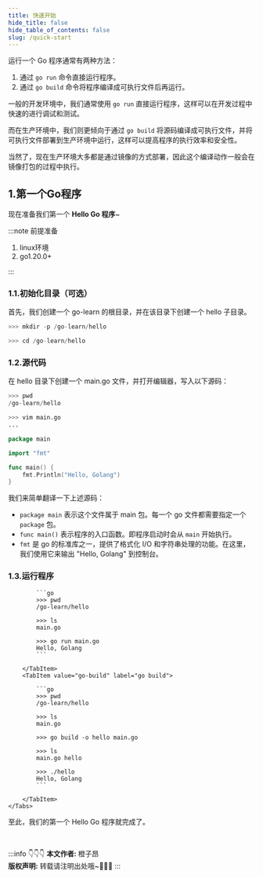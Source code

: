 ```yaml
---
title: 快速开始
hide_title: false
hide_table_of_contents: false
slug: /quick-start
---
```



<!--package-->

运行一个 Go 程序通常有两种方法：

1. 通过 `go run` 命令直接运行程序。
2. 通过 `go build` 命令将程序编译成可执行文件后再运行。

一般的开发环境中，我们通常使用 `go run` 直接运行程序，这样可以在开发过程中快速的进行调试和测试。

而在生产环境中，我们则更倾向于通过 `go build` 将源码编译成可执行文件，并将可执行文件部署到生产环境中运行，这样可以提高程序的执行效率和安全性。

当然了，现在生产环境大多都是通过镜像的方式部署，因此这个编译动作一般会在镜像打包的过程中执行。

## 1.第一个Go程序

现在准备我们第一个 **Hello Go 程序**~

:::note 前提准备

1. linux环境
2. go1.20.0+

:::

### 1.1.初始化目录（可选）

首先，我们创建一个 go-learn 的根目录，并在该目录下创建一个 hello 子目录。

```python
>>> mkdir -p /go-learn/hello

>>> cd /go-learn/hello
```

### 1.2.源代码

在 hello 目录下创建一个 main.go 文件，并打开编辑器，写入以下源码：

```python
>>> pwd
/go-learn/hello

>>> vim main.go
...
```

```go title="/go-learn/hello/main.go" showLineNumbers
package main

import "fmt"

func main() {
    fmt.Println("Hello, Golang")
}
```

我们来简单翻译一下上述源码：
- `package main` 表示这个文件属于 main 包。每一个 go 文件都需要指定一个 `package` 包。
- `func main()` 表示程序的入口函数。即程序启动时会从 `main` 开始执行。
- `fmt` 是 go 的标准库之一，提供了格式化 I/O 和字符串处理的功能。在这里，我们使用它来输出 "Hello, Golang" 到控制台。


### 1.3.运行程序

<BrowserWindow>
    <Tabs>
        <TabItem value="go-run" label="go run" default>

            ```go
            >>> pwd
            /go-learn/hello

            >>> ls
            main.go

            >>> go run main.go
            Hello, Golang
            ```

        </TabItem>
        <TabItem value="go-build" label="go build">

            ```go
            >>> pwd
            /go-learn/hello

            >>> ls
            main.go

            >>> go build -o hello main.go

            >>> ls
            main.go hello

            >>> ./hello
            Hello, Golang
            ```

        </TabItem>
    </Tabs>
</BrowserWindow>

至此，我们的第一个 Hello Go 程序就完成了。


<br/>

:::info 👇👇👇
**本文作者:** 橙子昂 <br/>
**版权声明:** 转载请注明出处哦~👮‍👮‍👮‍
:::


